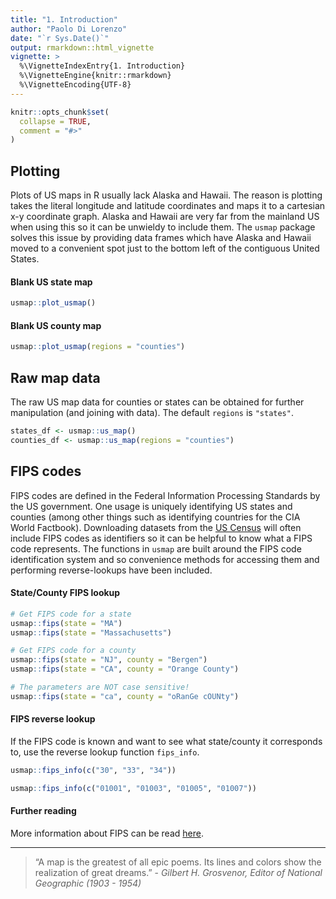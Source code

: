 ```yaml
---
title: "1. Introduction"
author: "Paolo Di Lorenzo"
date: "`r Sys.Date()`"
output: rmarkdown::html_vignette
vignette: >
  %\VignetteIndexEntry{1. Introduction}
  %\VignetteEngine{knitr::rmarkdown}
  %\VignetteEncoding{UTF-8}
---
```


```r
knitr::opts_chunk$set(
  collapse = TRUE,
  comment = "#>"
)
```

## Plotting

Plots of US maps in R usually lack Alaska and Hawaii. The reason is plotting takes the literal longitude and latitude coordinates and maps it to a cartesian x-y coordinate graph. Alaska and Hawaii are very far from the mainland US when using this so it can be unwieldy to include them. The `usmap` package solves this issue by providing data frames which have Alaska and Hawaii moved to a convenient spot just to the bottom left of the contiguous United States.

#### Blank US state map

```r
usmap::plot_usmap()
```

#### Blank US county map

```r
usmap::plot_usmap(regions = "counties")
```

## Raw map data

The raw US map data for counties or states can be obtained for further manipulation (and joining with data). The default `regions` is `"states"`.
 
```r
states_df <- usmap::us_map()
counties_df <- usmap::us_map(regions = "counties")
```


## FIPS codes

FIPS codes are defined in the Federal Information Processing Standards by the US government. One usage is uniquely identifying US states and counties (among other things such as identifying countries for the CIA World Factbook). Downloading datasets from the [US Census](http://www.census.gov/data.html) will often include FIPS codes as identifiers so it can be helpful to know what a FIPS code represents. The functions in `usmap` are built around the FIPS code identification system and so convenience methods for accessing them and performing reverse-lookups have been included.

#### State/County FIPS lookup

```r
# Get FIPS code for a state
usmap::fips(state = "MA")
usmap::fips(state = "Massachusetts")

# Get FIPS code for a county
usmap::fips(state = "NJ", county = "Bergen")
usmap::fips(state = "CA", county = "Orange County")

# The parameters are NOT case sensitive!
usmap::fips(state = "ca", county = "oRanGe cOUNty")
```

#### FIPS reverse lookup

If the FIPS code is known and want to see what state/county it corresponds to, use the reverse lookup function `fips_info`.

```r
usmap::fips_info(c("30", "33", "34"))
```

```r
usmap::fips_info(c("01001", "01003", "01005", "01007"))
```

#### Further reading

More information about FIPS can be read [here](https://en.wikipedia.org/wiki/Federal_Information_Processing_Standards).
  
---

> “A map is the greatest of all epic poems. Its lines and colors show the realization of great dreams.”
> - _Gilbert H. Grosvenor, Editor of National Geographic (1903 - 1954)_
